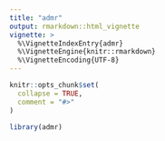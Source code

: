 ```yaml
---
title: "admr"
output: rmarkdown::html_vignette
vignette: >
  %\VignetteIndexEntry{admr}
  %\VignetteEngine{knitr::rmarkdown}
  %\VignetteEncoding{UTF-8}
---
```


```r
knitr::opts_chunk$set(
  collapse = TRUE,
  comment = "#>"
)
```

```r
library(admr)
```
